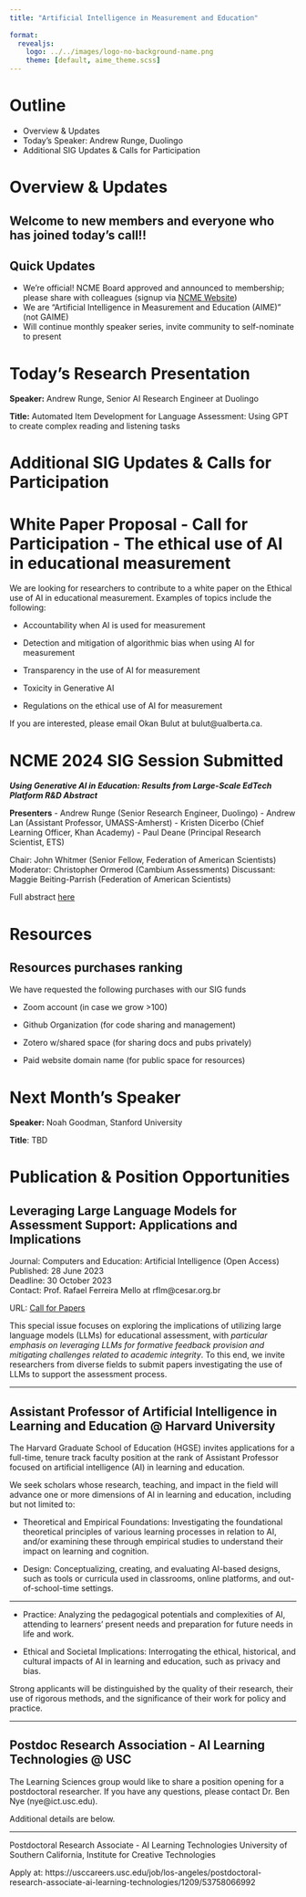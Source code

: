 ```yaml
---
title: "Artificial Intelligence in Measurement and Education"
 
format: 
  revealjs:
    logo: ../../images/logo-no-background-name.png
    theme: [default, aime_theme.scss]
---
```


# Outline

-   Overview & Updates
-   Today's Speaker: Andrew Runge, Duolingo
-   Additional SIG Updates & Calls for Participation

# Overview & Updates

## Welcome to new members and everyone who has joined today's call!!

## Quick Updates

-   We're official! NCME Board approved and announced to membership; please share with colleagues (signup via [NCME Website](https://www.ncme.org/community/ncme-sigimie/aime))
-   We are "Artificial Intelligence in Measurement and Education (AIME)" (not GAIME)
-   Will continue monthly speaker series, invite community to self-nominate to present

# Today's Research Presentation

**Speaker:** Andrew Runge, Senior AI Research Engineer at Duolingo

**Title:** Automated Item Development for Language Assessment: Using GPT to create complex reading and listening tasks

# Additional SIG Updates & Calls for Participation

# White Paper Proposal - Call for Participation - The ethical use of AI in educational measurement

We are looking for researchers to contribute to a white paper on the Ethical use of AI in educational measurement. Examples of topics include the following:

-   Accountability when AI is used for measurement

-   Detection and mitigation of algorithmic bias when using AI for measurement

-   Transparency in the use of AI for measurement

-   Toxicity in Generative AI

-   Regulations on the ethical use of AI for measurement

If you are interested, please email Okan Bulut at bulut\@ualberta.ca.

# NCME 2024 SIG Session Submitted {.scrollable}

***Using Generative AI in Education: Results from Large-Scale EdTech Platform R&D Abstract***

**Presenters** - Andrew Runge (Senior Research Engineer, Duolingo) - Andrew Lan (Assistant Professor, UMASS-Amherst) - Kristen Dicerbo (Chief Learning Officer, Khan Academy) - Paul Deane (Principal Research Scientist, ETS)

Chair: John Whitmer (Senior Fellow, Federation of American Scientists) Moderator: Christopher Ormerod (Cambium Assessments) Discussant: Maggie Beiting-Parrish (Federation of American Scientists)

Full abstract [here](https://docs.google.com/document/d/1zCSfRlUlJS6hiXhLQY6fZHsEoyxY5jkhcfu-wkzRK6w/edit)

# Resources

## Resources purchases ranking

We have requested the following purchases with our SIG funds

-   Zoom account (in case we grow \>100)

-   Github Organization (for code sharing and management)

-   Zotero w/shared space (for sharing docs and pubs privately)

-   Paid website domain name (for public space for resources)

# Next Month's Speaker

**Speaker:** Noah Goodman, Stanford University

**Title**: TBD

# Publication & Position Opportunities

## **Leveraging Large Language Models for Assessment Support: Applications and Implications**

Journal: Computers and Education: Artificial Intelligence (Open Access)\
Published: 28 June 2023\
Deadline: 30 October 2023\
Contact: Prof. Rafael Ferreira Mello at rflm\@cesar.org.br

URL: [Call for Papers](https://www.sciencedirect.com/journal/computers-and-education-artificial-intelligence/about/call-for-papers#leveraging-large-language-models-for-assessment-support-applications-and-implications)

This special issue focuses on exploring the implications of utilizing large language models (LLMs) for educational assessment, with *particular emphasis on leveraging LLMs for formative feedback provision and mitigating challenges related to academic integrity*. To this end, we invite researchers from diverse fields to submit papers investigating the use of LLMs to support the assessment process.

------------------------------------------------------------------------

## Assistant Professor of Artificial Intelligence in Learning and Education \@ Harvard University

The Harvard Graduate School of Education (HGSE) invites applications for a full-time, tenure track faculty position at the rank of Assistant Professor focused on artificial intelligence (AI) in learning and education.

We seek scholars whose research, teaching, and impact in the field will advance one or more dimensions of AI in learning and education, including but not limited to:

-   Theoretical and Empirical Foundations: Investigating the foundational theoretical principles of various learning processes in relation to AI, and/or examining these through empirical studies to understand their impact on learning and cognition.

-   Design: Conceptualizing, creating, and evaluating AI-based designs, such as tools or curricula used in classrooms, online platforms, and out-of-school-time settings.

------------------------------------------------------------------------

-   Practice: Analyzing the pedagogical potentials and complexities of AI, attending to learners' present needs and preparation for future needs in life and work.

-   Ethical and Societal Implications: Interrogating the ethical, historical, and cultural impacts of AI in learning and education, such as privacy and bias.

Strong applicants will be distinguished by the quality of their research, their use of rigorous methods, and the significance of their work for policy and practice.

------------------------------------------------------------------------

## Postdoc Research Association - AI Learning Technologies \@ USC

The Learning Sciences group would like to share a position opening for a postdoctoral researcher. If you have any questions, please contact Dr. Ben Nye (nye\@ict.usc.edu).

Additional details are below.

------------------------------------------------------------------------

Postdoctoral Research Associate - AI Learning Technologies University of Southern California, Institute for Creative Technologies

Apply at: https://usccareers.usc.edu/job/los-angeles/postdoctoral-research-associate-ai-learning-technologies/1209/53758066992
